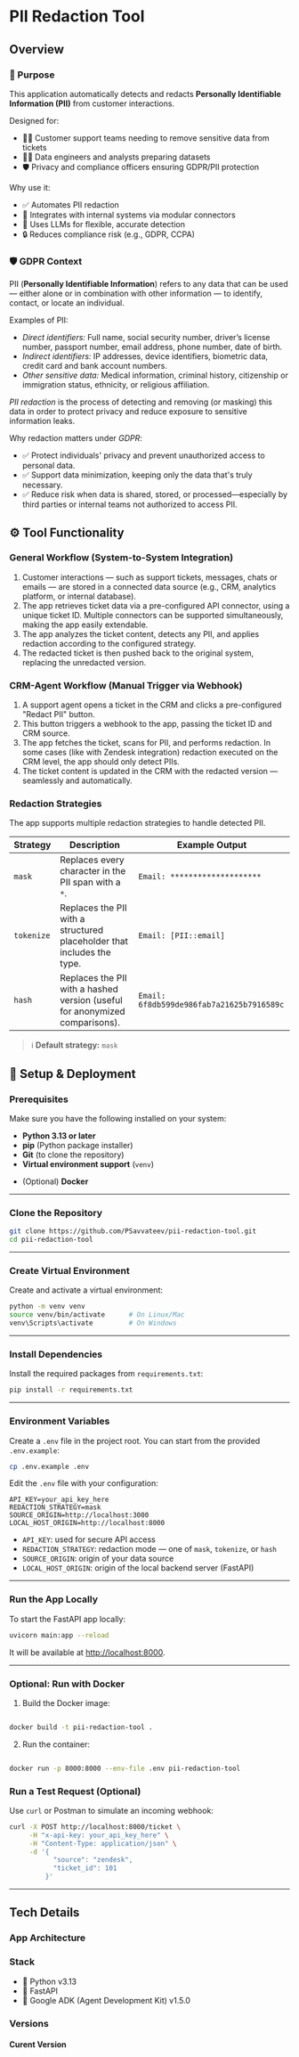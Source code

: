 # PII Redaction Tool
## Overview
### 🧩 Purpose
This application automatically detects and redacts **Personally Identifiable Information (PII)** from customer interactions.

Designed for:
- 🧑‍💼 Customer support teams needing to remove sensitive data from tickets
- 🧑‍💻 Data engineers and analysts preparing datasets
- 🛡️ Privacy and compliance officers ensuring GDPR/PII protection

Why use it:
- ✅ Automates PII redaction
- 🔌 Integrates with internal systems via modular connectors
- 🧠 Uses LLMs for flexible, accurate detection
- 🔒 Reduces compliance risk (e.g., GDPR, CCPA)

### 🛡️ GDPR Context
PII (**Personally Identifiable Information**) refers to any data that can be used — either alone or in combination with other information — to identify, contact, or locate an individual.

Examples of PII:
- *Direct identifiers:* Full name, social security number, driver’s license number, passport number, email address, phone number, date of birth.
- *Indirect identifiers:* IP addresses, device identifiers, biometric data, credit card and bank account numbers.
- *Other sensitive data:* Medical information, criminal history, citizenship or immigration status, ethnicity, or religious affiliation.

*PII redaction* is the process of detecting and removing (or masking) this data in order to protect privacy and reduce exposure to sensitive information leaks.

Why redaction matters under *GDPR*:
- ✅ Protect individuals' privacy and prevent unauthorized access to personal data.
- ✅ Support data minimization, keeping only the data that's truly necessary.
- ✅ Reduce risk when data is shared, stored, or processed—especially by third parties or internal teams not authorized to access PII.

##  ⚙️ Tool Functionality

###  General Workflow (System-to-System Integration)
1. Customer interactions — such as support tickets, messages, chats or emails — are stored in a connected data source (e.g., CRM, analytics platform, or internal database).
2. The app retrieves ticket data via a pre-configured API connector, using a unique ticket ID.
Multiple connectors can be supported simultaneously, making the app easily extendable.
3. The app analyzes the ticket content, detects any PII, and applies redaction according to the configured strategy.
4. The redacted ticket is then pushed back to the original system, replacing the unredacted version.

###  CRM-Agent Workflow (Manual Trigger via Webhook)
1. A support agent opens a ticket in the CRM and clicks a pre-configured "Redact PII" button.
2. This button triggers a webhook to the app, passing the ticket ID and CRM source.
3. The app fetches the ticket, scans for PII, and performs redaction. 
In some cases (like with Zendesk integration) redaction executed on the CRM level, the app should only detect PIIs.
4. The ticket content is updated in the CRM with the redacted version — seamlessly and automatically.

### Redaction Strategies

The app supports multiple redaction strategies to handle detected PII.  

| Strategy   | Description                                                                 | Example Output                        |
|------------|-----------------------------------------------------------------------------|---------------------------------------|
| `mask`     | Replaces every character in the PII span with a `*`.                        | `Email: ********************`         |
| `tokenize` | Replaces the PII with a structured placeholder that includes the type.      | `Email: [PII::email]`                 |
| `hash`     | Replaces the PII with a hashed version (useful for anonymized comparisons). | `Email: 6f8db599de986fab7a21625b7916589c` |

> ℹ️ **Default strategy:** `mask`

## 🚀 Setup & Deployment

### Prerequisites

Make sure you have the following installed on your system:

* **Python 3.13 or later**
* **pip** (Python package installer)
* **Git** (to clone the repository)
* **Virtual environment support** (`venv`)
- (Optional) **Docker**

---

### Clone the Repository

```bash
git clone https://github.com/PSavvateev/pii-redaction-tool.git
cd pii-redaction-tool
```

---

### Create Virtual Environment

Create and activate a virtual environment:

```bash
python -m venv venv
source venv/bin/activate      # On Linux/Mac
venv\Scripts\activate         # On Windows
```

---

### Install Dependencies

Install the required packages from `requirements.txt`:

```bash
pip install -r requirements.txt
```

---

### Environment Variables

Create a `.env` file in the project root. You can start from the provided `.env.example`:

```bash
cp .env.example .env
```

Edit the `.env` file with your configuration:

```env
API_KEY=your_api_key_here
REDACTION_STRATEGY=mask
SOURCE_ORIGIN=http://localhost:3000
LOCAL_HOST_ORIGIN=http://localhost:8000
```

* `API_KEY`: used for secure API access
* `REDACTION_STRATEGY`: redaction mode — one of `mask`, `tokenize`, or `hash`
* `SOURCE_ORIGIN`: origin of your data source
* `LOCAL_HOST_ORIGIN`: origin of the local backend server (FastAPI)

---

### Run the App Locally

To start the FastAPI app locally:

```bash
uvicorn main:app --reload
```

It will be available at [http://localhost:8000](http://localhost:8000).

---

### Optional: Run with Docker

1. Build the Docker image:

```bash

docker build -t pii-redaction-tool .

```

2. Run the container:

```bash

docker run -p 8000:8000 --env-file .env pii-redaction-tool

```

### Run a Test Request (Optional)

Use `curl` or Postman to simulate an incoming webhook:

```bash
curl -X POST http://localhost:8000/ticket \
     -H "x-api-key: your_api_key_here" \
     -H "Content-Type: application/json" \
     -d '{
           "source": "zendesk",
           "ticket_id": 101
         }'
```

---


## Tech Details
### App Architecture
### Stack
- 🐍 Python v3.13
- 🚀 FastAPI 
- 🤖 Google ADK (Agent Development Kit) v1.5.0
### Versions
#### Curent Version


